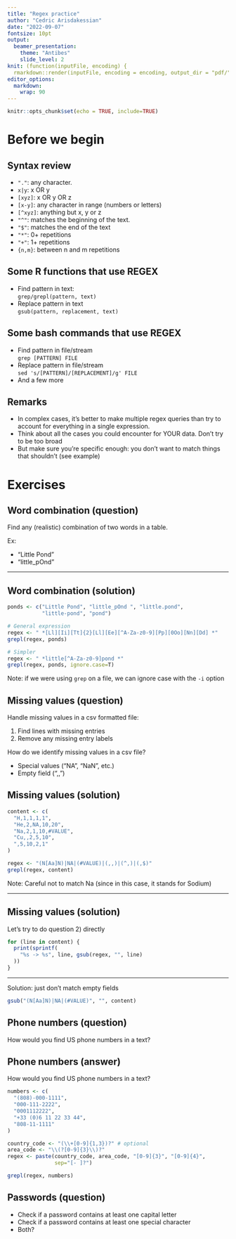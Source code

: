 ```yaml
---
title: "Regex practice"
author: "Cedric Arisdakessian"
date: "2022-09-07"
fontsize: 10pt
output:
  beamer_presentation:
    theme: "Antibes"
    slide_level: 2
knit: (function(inputFile, encoding) {
  rmarkdown::render(inputFile, encoding = encoding, output_dir = "pdf/") })
editor_options: 
  markdown: 
    wrap: 90
---
```


```r
knitr::opts_chunk$set(echo = TRUE, include=TRUE)
```

# Before we begin

## Syntax review

-   `"."`: any character.
-   `x|y`: x OR y
-   `[xyz]`: x OR y OR z
-   `[x-y]`: any character in range (numbers or letters)
-   `[^xyz]`: anything but x, y or z
-   `"^"`: matches the beginning of the text.
-   `"$"`: matches the end of the text
-   `"*"`: 0+ repetitions
-   `"+"`: 1+ repetitions
-   `{n,m}`: between n and m repetitions

## Some R functions that use REGEX

- Find pattern in text: \
  `grep/grepl(pattern, text)`
- Replace pattern in text \
  `gsub(pattern, replacement, text)`

## Some bash commands that use REGEX

- Find pattern in file/stream \
  `grep [PATTERN] FILE`
- Replace pattern in file/stream \
  `sed 's/[PATTERN]/[REPLACEMENT]/g' FILE`
- And a few more

## Remarks

- In complex cases, it's better to make multiple regex queries than try to account for everything in a single expression.
- Think about all the cases you could encounter for YOUR data. Don't try to be too broad
- But make sure you're specific enough: you don't want to match things that shouldn't (see example)

# Exercises
## Word combination (question)
Find any (realistic) combination of two words in a table.

Ex: 

- "Little Pond" 
- "little_pOnd"

***

## Word combination (solution)

```r
ponds <- c("Little Pond", "little_pOnd ", "little.pond", 
           "little-pond", "pond")

# General expression
regex <- " *[Ll][Ii][Tt]{2}[Ll][Ee][^A-Za-z0-9][Pp][0Oo][Nn][Dd] *"
grepl(regex, ponds)

# Simpler
regex <- " *little[^A-Za-z0-9]pond *"
grepl(regex, ponds, ignore.case=T)
```
Note: if we were using `grep` on a file, we can ignore case with the `-i` option

## Missing values (question)

Handle missing values in a csv formatted file:

1. Find lines with missing entries
2. Remove any missing entry labels

How do we identify missing values in a csv file?

- Special values ("NA", "NaN", etc.)
- Empty field (",,")

## Missing values (solution)

```r
content <- c(
  "H,1,1,1,1",
  "He,2,NA,10,20",
  "Na,2,1,10,#VALUE",
  "Cu,,2,5,10",
  ",5,10,2,1"
)

regex <- "(N[Aa]N)|NA|(#VALUE)|(,,)|(^,)|(,$)"
grepl(regex, content)
```
Note: Careful not to match Na (since in this case, it stands for Sodium)

***
## Missing values (solution)

Let's try to do question 2) directly
```r
for (line in content) {
  print(sprintf(
    "%s -> %s", line, gsub(regex, "", line)
  ))
}
```
***

Solution: just don't match empty fields
```r
gsub("(N[Aa]N)|NA|(#VALUE)", "", content)
```

## Phone numbers (question)

How would you find US phone numbers in a text?

## Phone numbers (answer)

How would you find US phone numbers in a text?

```r
numbers <- c(
  "(808)-000-1111",
  "000-111-2222",
  "0001112222",
  "+33 (0)6 11 22 33 44",
  "808-11-1111"
)

country_code <- "(\\+[0-9]{1,3})?" # optional
area_code <- "\\(?[0-9]{3}\\)?"
regex <- paste(country_code, area_code, "[0-9]{3}", "[0-9]{4}", 
               sep="[- ]?")

grepl(regex, numbers)
```

## Passwords (question)

- Check if a password contains at least one capital letter
- Check if a password contains at least one special character
- Both?
